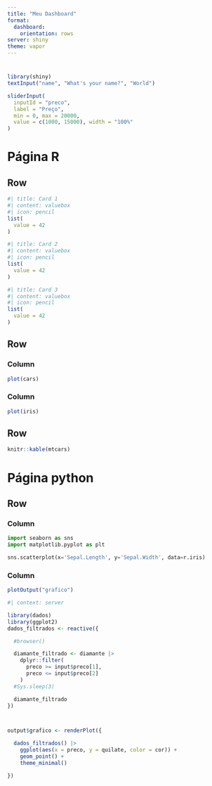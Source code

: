 ```yaml
---
title: "Meu Dashboard"
format: 
  dashboard:
    orientation: rows
server: shiny
theme: vapor
---
```


# {.sidebar}

```r
library(shiny)
textInput("name", "What's your name?", "World")

sliderInput(
  inputId = "preco",
  label = "Preço",
  min = 0, max = 20000,
  value = c(1000, 15000), width = "100%"
)
```

# Página R

## Row

```r
#| title: Card 1
#| content: valuebox
#| icon: pencil
list(
  value = 42
)
```

```r
#| title: Card 2
#| content: valuebox
#| icon: pencil
list(
  value = 42
)
```

```r
#| title: Card 3
#| content: valuebox
#| icon: pencil
list(
  value = 42
)
```

## Row


### Column {width=70%}

```r
plot(cars)
```
### Column {width=30%}

```r
plot(iris)
```

## Row

```r
knitr::kable(mtcars)
```

# Página python

## Row

### Column

```python
import seaborn as sns
import matplotlib.pyplot as plt

sns.scatterplot(x='Sepal.Length', y='Sepal.Width', data=r.iris)
```

### Column

```r
plotOutput("grafico")
```


```r
#| context: server

library(dados)
library(ggplot2)
dados_filtrados <- reactive({

  #browser()

  diamante_filtrado <- diamante |>
    dplyr::filter(
      preco >= input$preco[1], 
      preco <= input$preco[2]
    )
  #Sys.sleep(3)

  diamante_filtrado
})



output$grafico <- renderPlot({

  dados_filtrados() |>
    ggplot(aes(x = preco, y = quilate, color = cor)) +
    geom_point() +
    theme_minimal()

})
```

